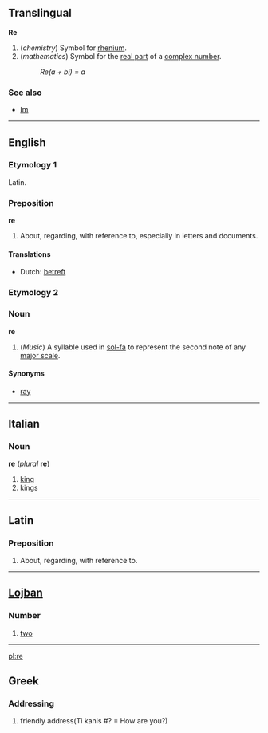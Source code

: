 ==Translingual==
'''Re'''

#(''chemistry'') Symbol for [[rhenium]].
#(''mathematics'') Symbol for the [[real part]] of a [[complex number]].
#:''Re(a + bi) = a''

===See also===
*[[Im]]

----

==English==
===Etymology 1===
Latin.

===Preposition===
'''re'''

#About, regarding, with reference to, especially in letters and documents.

====Translations====
*Dutch: [[betreft]]

===Etymology 2===

===Noun===
'''re'''

#(''Music'') A syllable used in [[sol-fa]] to represent the second note of any [[major scale]].

====Synonyms====
*[[ray]]

----
==Italian==
===Noun===
'''re''' (''plural'' '''re''')

#[[king]]
#kings

----
==Latin==
===Preposition===
# About, regarding, with reference to.

----
==[[Lojban]]==
===Number===
#[[two]]

----
[[pl:re]]
==Greek==
===Addressing===
# friendly address(Ti kanis #? = How are you?)